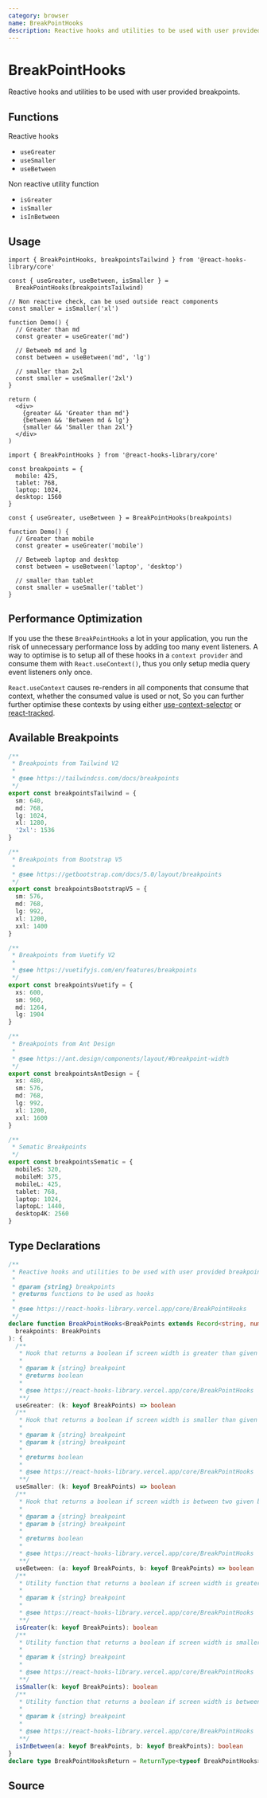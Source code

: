 ```yaml
---
category: browser
name: BreakPointHooks
description: Reactive hooks and utilities to be used with user provided breakpoints.
---
```



<Playground>
  <Demo />
</Playground>

# BreakPointHooks

Reactive hooks and utilities to be used with user provided breakpoints.

## Functions

Reactive hooks

- `useGreater`
- `useSmaller`
- `useBetween`

Non reactive utility function

- `isGreater`
- `isSmaller`
- `isInBetween`

## Usage

```tsx
import { BreakPointHooks, breakpointsTailwind } from '@react-hooks-library/core'

const { useGreater, useBetween, isSmaller } =
  BreakPointHooks(breakpointsTailwind)

// Non reactive check, can be used outside react components
const smaller = isSmaller('xl')

function Demo() {
  // Greater than md
  const greater = useGreater('md')

  // Betweeb md and lg
  const between = useBetween('md', 'lg')

  // smaller than 2xl
  const smaller = useSmaller('2xl')
}

return (
  <div>
    {greater && 'Greater than md'}
    {between && 'Between md & lg'}
    {smaller && 'Smaller than 2xl'}
  </div>
)
```

```tsx
import { BreakPointHooks } from '@react-hooks-library/core'

const breakpoints = {
  mobile: 425,
  tablet: 768,
  laptop: 1024,
  desktop: 1560
}

const { useGreater, useBetween } = BreakPointHooks(breakpoints)

function Demo() {
  // Greater than mobile
  const greater = useGreater('mobile')

  // Betweeb laptop and desktop
  const between = useBetween('laptop', 'desktop')

  // smaller than tablet
  const smaller = useSmaller('tablet')
}
```

## Performance Optimization

If you use the these `BreakPointHooks` a lot in your application, you run the risk of unnecessary performance loss by adding too many event listeners.
A way to optimise is to setup all of these hooks in a `context provider`  and consume them with `React.useContext()`, thus you only setup media query event listeners only once.

`React.useContext` causes re-renders in all components that consume that context, whether the consumed value is used or not,
So you can further further optimise these contexts by using either [use-context-selector](https://github.com/dai-shi/use-context-selector) or [react-tracked](https://react-tracked.js.org/docs/quick-start/).

## Available Breakpoints

```typescript
/**
 * Breakpoints from Tailwind V2
 *
 * @see https://tailwindcss.com/docs/breakpoints
 */
export const breakpointsTailwind = {
  sm: 640,
  md: 768,
  lg: 1024,
  xl: 1280,
  '2xl': 1536
}

/**
 * Breakpoints from Bootstrap V5
 *
 * @see https://getbootstrap.com/docs/5.0/layout/breakpoints
 */
export const breakpointsBootstrapV5 = {
  sm: 576,
  md: 768,
  lg: 992,
  xl: 1200,
  xxl: 1400
}

/**
 * Breakpoints from Vuetify V2
 *
 * @see https://vuetifyjs.com/en/features/breakpoints
 */
export const breakpointsVuetify = {
  xs: 600,
  sm: 960,
  md: 1264,
  lg: 1904
}

/**
 * Breakpoints from Ant Design
 *
 * @see https://ant.design/components/layout/#breakpoint-width
 */
export const breakpointsAntDesign = {
  xs: 480,
  sm: 576,
  md: 768,
  lg: 992,
  xl: 1200,
  xxl: 1600
}

/**
 * Sematic Breakpoints
 */
export const breakpointsSematic = {
  mobileS: 320,
  mobileM: 375,
  mobileL: 425,
  tablet: 768,
  laptop: 1024,
  laptopL: 1440,
  desktop4K: 2560
}
```

## Type Declarations

```typescript
/**
 * Reactive hooks and utilities to be used with user provided breakpoints.
 *
 * @param {string} breakpoints
 * @returns functions to be used as hooks
 *
 * @see https://react-hooks-library.vercel.app/core/BreakPointHooks
 */
declare function BreakPointHooks<BreakPoints extends Record<string, number>>(
  breakpoints: BreakPoints
): {
  /**
   * Hook that returns a boolean if screen width is greater than given breakpoint.
   *
   * @param k {string} breakpoint
   * @returns boolean
   *
   * @see https://react-hooks-library.vercel.app/core/BreakPointHooks
   **/
  useGreater: (k: keyof BreakPoints) => boolean
  /**
   * Hook that returns a boolean if screen width is smaller than given breakpoint.
   *
   * @param k {string} breakpoint
   * @param k {string} breakpoint
   *
   * @returns boolean
   *
   * @see https://react-hooks-library.vercel.app/core/BreakPointHooks
   **/
  useSmaller: (k: keyof BreakPoints) => boolean
  /**
   * Hook that returns a boolean if screen width is between two given breakpoint.
   *
   * @param a {string} breakpoint
   * @param b {string} breakpoint
   *
   * @returns boolean
   *
   * @see https://react-hooks-library.vercel.app/core/BreakPointHooks
   **/
  useBetween: (a: keyof BreakPoints, b: keyof BreakPoints) => boolean
  /**
   * Utility function that returns a boolean if screen width is greater than given breakpoint.
   *
   * @param k {string} breakpoint
   *
   * @see https://react-hooks-library.vercel.app/core/BreakPointHooks
   **/
  isGreater(k: keyof BreakPoints): boolean
  /**
   * Utility function that returns a boolean if screen width is smaller than given breakpoint.
   *
   * @param k {string} breakpoint
   *
   * @see https://react-hooks-library.vercel.app/core/BreakPointHooks
   **/
  isSmaller(k: keyof BreakPoints): boolean
  /**
   * Utility function that returns a boolean if screen width is between two given breakpoint.
   *
   * @param k {string} breakpoint
   *
   * @see https://react-hooks-library.vercel.app/core/BreakPointHooks
   **/
  isInBetween(a: keyof BreakPoints, b: keyof BreakPoints): boolean
}
declare type BreakPointHooksReturn = ReturnType<typeof BreakPointHooks>
```

## Source

<Source name="BreakPointHooks" pkg="core" />
